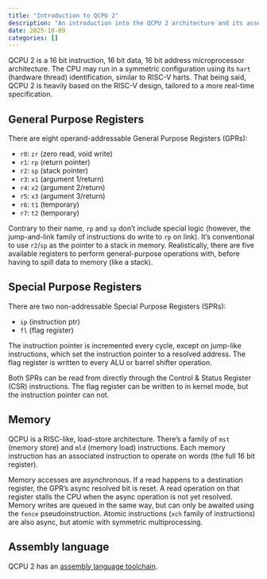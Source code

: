 ```yaml
---
title: "Introduction to QCPU 2"
description: "An introduction into the QCPU 2 architecture and its assembly language."
date: 2025-10-09
categories: []
---
```


QCPU 2 is a 16 bit instruction, 16 bit data, 16 bit address microprocessor
architecture. The CPU may run in a symmetric configuration using its `hart`
(hardware thread) identification, similar to RISC-V harts. That being said,
QCPU 2 is heavily based on the RISC-V design, tailored to a more real-time
specification.

## General Purpose Registers

There are eight operand-addressable General Purpose Registers (GPRs):

* `r0`: `zr` (zero read, void write)
* `r1`: `rp` (return pointer)
* `r2`: `sp` (stack pointer)
* `r3`: `x1` (argument 1/return)
* `r4`: `x2` (argument 2/return)
* `r5`: `x3` (argument 3/return)
* `r6`: `t1` (temporary)
* `r7`: `t2` (temporary)

Contrary to their name, `rp` and `sp` don't include special logic (however, the
jump-and-link family of instructions do write to `rp` on link). It's
conventional to use `r2`/`sp` as the pointer to a stack in memory.
Realistically, there are five available registers to perform general-purpose
operations with, before having to spill data to memory (like a stack).

## Special Purpose Registers

There are two non-addressable Special Purpose Registers (SPRs):

* `ip` (instruction ptr)
* `fl` (flag register)

The instruction pointer is incremented every cycle, except on jump-like
instructions, which set the instruction pointer to a resolved address. The flag
register is written to every ALU or barrel shifter operation.

Both SPRs can be read from directly through the Control & Status Register (CSR)
instructions. The flag register can be written to in kernel mode, but the
instruction pointer can not.

## Memory

QCPU is a RISC-like, load-store architecture. There's a family of `mst` (memory
store) and `mld` (memory load) instructions. Each memory instruction has an
associated instruction to operate on words (the full 16 bit register).

Memory accesses are asynchronous. If a read happens to a destination register,
the GPR's async resolved bit is reset. A read operation on that register stalls
the CPU when the async operation is not yet resolved. Memory writes are queued
in the same way, but can only be awaited using the `fence` pseudoinstruction.
Atomic instructions (`xch` family of instructions) are also async, but atomic
with symmetric multiprocessing.

## Assembly language

QCPU 2 has an [assembly language toolchain](/pages/assembly).
